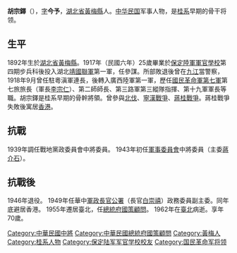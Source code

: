 {{blpunsourced|time=2016-10-14T01:35:35+00:00}}
{{expand|time=2016-10-14T01:35:35+00:00}}
'''胡宗鐸'''（{{bd|1892年||1962年||catIdx=H胡}}），[[表字|字]]'''今予'''，[[湖北省|湖北省]][[黃梅縣|黃梅縣]]人。[[中华民国|中华民国]]军事人物，是[[桂系|桂系]]早期的骨干将领。

==生平==
1892年生於[[湖北省|湖北省]][[黃梅縣|黃梅縣]]。1917年（民國六年）25歲畢業於[[保定陸軍軍官學校|保定陸軍軍官學校]]第四期步兵科後投入湖北[[靖國聯軍|靖國聯軍]]第一軍，任參謀。所部敗退後曾在[[九江|九江]]當警察，1918年9月曾任駐粵滇軍連長，後轉入廣西陸軍第一軍，歷任[[國民革命軍第七軍|國民革命軍第七軍]]第七旅旅長（軍長[[李宗仁|李宗仁]]）、第二師師長、第三路軍第三縱隊指揮、第十九軍軍長等職。胡宗鐸是桂系早期的骨幹將領。曾參與[[北伐|北伐]]、[[寧漢戰爭|寧漢戰爭]]、[[蔣桂戰爭|蔣桂戰爭]]。蔣桂戰爭失敗後寓居[[香港|香港]]。
==抗戰==
1939年調任戰地黨政委員會中將委員。
1943年初任[[國民政府軍事委員會|軍事委員會]]中將委員（主委[[蔣介石|蔣介石]]）。
==抗戰後==
1946年退役。
1949年任華中[[軍政長官公署|軍政長官公署]]（長官[[白崇禧|白崇禧]]）政務委員副主委。同年底避居香港。
1955年遷居臺北，任[[總統府|總統府]][[國策顧問|國策顧問]]。
1962年在[[臺北|臺北]]病逝。享年70歲。


[[Category:中華民國中將|Category:中華民國中將]]
[[Category:中華民國總統府國策顧問|Category:中華民國總統府國策顧問]]
[[Category:黃梅人|Category:黃梅人]]
[[Category:桂系人物|Category:桂系人物]]
[[Category:保定陆军军官学校校友|Category:保定陆军军官学校校友]]
[[Category:国民革命军将领|Category:国民革命军将领]]